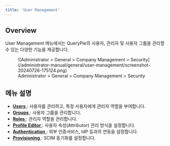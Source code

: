 ```yaml
---
title: 'User Management'
---
```


## Overview

User Management 메뉴에서는 QueryPie의 사용자, 관리자 및 사용자 그룹을 관리할 수 있는 다양한 기능을 제공합니다.

<figure data-layout="center" data-align="center">
![Administrator &gt; General &gt; Company Management &gt; Security](/administrator-manual/general/user-management/screenshot-20240726-175124.png)
<figcaption>
Administrator &gt; General &gt; Company Management &gt; Security
</figcaption>
</figure>

## 메뉴 설명

* [ **Users** ](users) : 사용자를 관리하고, 특정 사용자에게 관리자 역할을 부여합니다.
* [ **Groups** ](groups) : 사용자 그룹을 관리합니다.
* [ **Roles** ](../../web-apps/web-app-access-control/roles) : 관리자 역할을 관리합니다.
* [ **Profile Editor** ](profile-editor) : 사용자 속성(Attributor) 관리 방식을 설정합니다.
* [ **Authentication** ](authentication) : 외부 인증서비스, IdP 등과의 연동을 설정합니다.
* [ **Provisioning** ](provisioning) : SCIM 동기화를 설정합니다.




